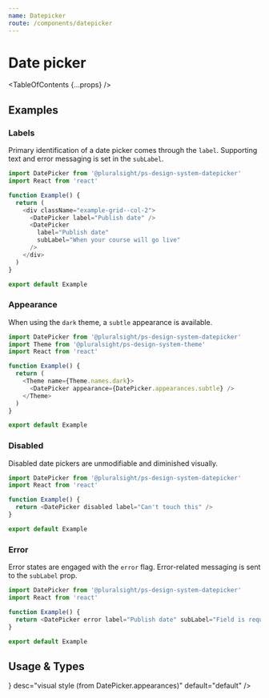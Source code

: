 ```yaml
---
name: Datepicker
route: /components/datepicker
---
```



# Date picker

<TableOfContents {...props} />

## Examples

### Labels

Primary identification of a date picker comes through the `label`. Supporting text and error messaging is set in the `subLabel`.

```typescript
import DatePicker from '@pluralsight/ps-design-system-datepicker'
import React from 'react'

function Example() {
  return (
    <div className="example-grid--col-2">
      <DatePicker label="Publish date" />
      <DatePicker
        label="Publish date"
        subLabel="When your course will go live"
      />
    </div>
  )
}

export default Example
```

### Appearance

When using the `dark` theme, a `subtle` appearance is available.

```typescript themeName=dark
import DatePicker from '@pluralsight/ps-design-system-datepicker'
import Theme from '@pluralsight/ps-design-system-theme'
import React from 'react'

function Example() {
  return (
    <Theme name={Theme.names.dark}>
      <DatePicker appearance={DatePicker.appearances.subtle} />
    </Theme>
  )
}

export default Example
```

### Disabled

Disabled date pickers are unmodifiable and diminished visually.

```typescript
import DatePicker from '@pluralsight/ps-design-system-datepicker'
import React from 'react'

function Example() {
  return <DatePicker disabled label="Can't touch this" />
}

export default Example
```

### Error

Error states are engaged with the `error` flag. Error-related messaging is sent to the `subLabel` prop.

```typescript
import DatePicker from '@pluralsight/ps-design-system-datepicker'
import React from 'react'

function Example() {
  return <DatePicker error label="Publish date" subLabel="Field is required" />
}

export default Example
```

## Usage & Types

<Usage
  install="npm install @pluralsight/ps-design-system-datepicker"
  import="import Datepicker from '@pluralsight/ps-design-system-datepicker'"
  packageName="datepicker"
  version={props.version}
/>

<TypesTable>
  <TypesProp
    name="appearance"
    type={<TypesEnum enum={DatePicker.appearances} />}
    desc="visual style (from DatePicker.appearances)"
    default="default"
  />
  <TypesProp
    name="disabled"
    type="boolean"
    desc="standard input disable flag"
    default="false"
  />
  <TypesProp
    name="error"
    type="boolean"
    desc="error state flag"
    default="false"
  />
  <TypesProp name="label" type="string" desc="identifying string for input" />
  <TypesProp
    name="onChange"
    type="(React.ChangeEvent | React.MouseEvent, Date) => void"
    desc="triggered when a valid date selected from calendar or hen sub field onChange is triggered with a valid date"
  />
  <TypesProp
    name="subLabel"
    type="string"
    desc="supporting text or error messaging"
  />
  <TypesProp
    name="value"
    type="Date | undefined"
    desc="date of picker"
    required
  />
</TypesTable>
